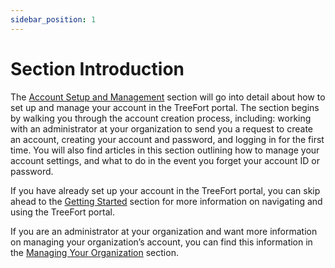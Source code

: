 ```yaml
---
sidebar_position: 1
---
```


# Section Introduction

The [Account Setup and Management](/account-setup-and-management) section will go into detail about how to set up and manage your account in the TreeFort portal. The section begins by walking you through the account creation process, including: working with an administrator at your organization to send you a request to create an account, creating your account and password, and logging in for the first time. You will also find articles in this section outlining how to manage your account settings, and what to do in the event you forget your account ID or password.

If you have already set up your account in the TreeFort portal, you can skip ahead to the [Getting Started](../getting-started) section for more information on navigating and using the TreeFort portal.

If you are an administrator at your organization and want more information on managing your organization’s account, you can find this information in the [Managing Your Organization](#) section.